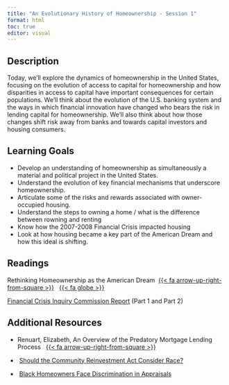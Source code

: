 ```yaml
---
title: "An Evolutionary History of Homeownership - Session 1"
format: html
toc: true
editor: visual
---
```


## Description

Today, we'll explore the dynamics of homeownership in the United States, focusing on the evolution of access to capital for homeownership and how disparities in access to capital have important consequences for certain populations. We'll think about the evolution of the U.S. banking system and the ways in which financial innovation have changed who bears the risk in lending capital for homeownership. We'll also think about how those changes shift risk away from banks and towards capital investors and housing consumers.

## Learning Goals

-   Develop an understanding of homeownership as simultaneously a material and political project in the United States.
-   Understand the evolution of key financial mechanisms that underscore homeownership.
-   Articulate some of the risks and rewards associated with owner-occupied housing.
-   Understand the steps to owning a home / what is the difference between rowning and renting
-   Know how the 2007-2008 Financial Crisis impacted housing
-   Look at how housing became a key part of the American Dream and how this ideal is shifting.

## Readings

Rethinking Homeownership as the American Dream  [{{< fa arrow-up-right-from-square >}}](https://uofi.box.com/s/se23crvw6y9ro3btz5o7aoclq19igeat)   [{{< fa globe >}}](https://www.urban.org/urban-wire/rethinking-homeownership-american-dream)

[Financial Crisis Inquiry Commission Report](https://www.govinfo.gov/content/pkg/GPO-FCIC/pdf/GPO-FCIC.pdf) (Part 1 and Part 2)

## Additional Resources

-   Renuart, Elizabeth, An Overview of the Predatory Mortgage Lending Process   [{{< fa arrow-up-right-from-square >}}](https://uofi.box.com/s/bjtf9cbzwcjojvocyp7yzmyzp2xvoki4)

-    [Should the Community Reinvestment Act Consider Race?](https://www.urban.org/sites/default/files/publication/105283/should-the-community-reinvestment-act-consider-race_1.pdf)

-    [Black Homeowners Face Discrimination in Appraisals](https://www.nytimes.com/2020/08/25/realestate/blacks-minorities-appraisals-discrimination.html)
